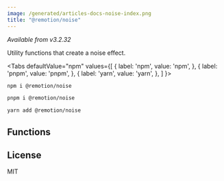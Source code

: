 ```yaml
---
image: /generated/articles-docs-noise-index.png
title: "@remotion/noise"
---
```



_Available from v3.2.32_

Utility functions that create a noise effect.


<Tabs
defaultValue="npm"
values={[
{ label: 'npm', value: 'npm', },
{ label: 'pnpm', value: 'pnpm', },
{ label: 'yarn', value: 'yarn', },
]
}>
<TabItem value="npm">

```bash
npm i @remotion/noise
```

  </TabItem>

  <TabItem value="pnpm">

```bash
pnpm i @remotion/noise
```

  </TabItem>

  <TabItem value="yarn">

```bash
yarn add @remotion/noise
```

  </TabItem>
</Tabs>

## Functions

<TableOfContents/>

## License

MIT
